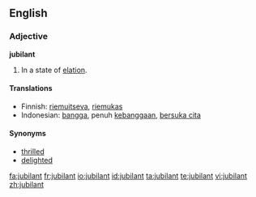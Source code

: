 ==English==

===Adjective===
'''jubilant'''

# In a state of [[elation]].

====Translations====
*Finnish: [[riemuitseva]], [[riemukas]]
*Indonesian: [[bangga]], penuh [[bangga|kebanggaan]], [[suka cita|bersuka cita]]

====Synonyms====
*[[thrilled]]
*[[delighted]]

[[fa:jubilant]]
[[fr:jubilant]]
[[io:jubilant]]
[[id:jubilant]]
[[ta:jubilant]]
[[te:jubilant]]
[[vi:jubilant]]
[[zh:jubilant]]